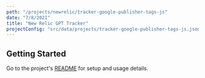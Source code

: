 ```yaml
---
path: "/projects/newrelic/tracker-google-publisher-tags-js"
date: "7/8/2021"
title: "New Relic GPT Tracker"
projectConfig: "src/data/projects/tracker-google-publisher-tags-js.json"
---
```


## Getting Started

Go to the project's [README](https://github.com/newrelic/tracker-google-publisher-tags-js#readme) for setup and usage details.
